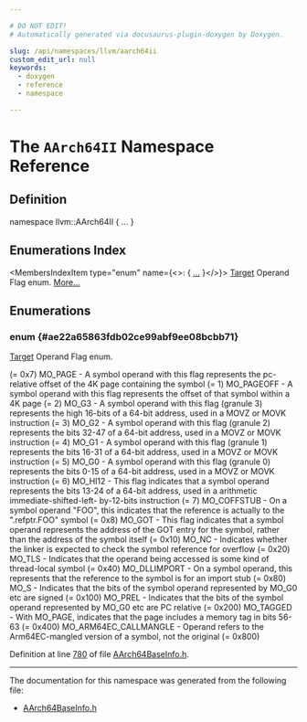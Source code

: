 ```yaml
---

# DO NOT EDIT!
# Automatically generated via docusaurus-plugin-doxygen by Doxygen.

slug: /api/namespaces/llvm/aarch64ii
custom_edit_url: null
keywords:
  - doxygen
  - reference
  - namespace

---
```





# The `AArch64II` Namespace Reference

<DoxygenPage pluginConfig={pluginConfig}>



## Definition

<CodeBlock>namespace llvm::AArch64II &#123; ... &#125;</CodeBlock>

## Enumerations Index

<MembersIndex>

<MembersIndexItem
  type="enum"
  name={<>:  &#123; <a href="#ae22a65863fdb02ce99abf9ee08bcbb71">...</a> &#125;</>}>
<a href="/docs/api/classes/llvm/target">Target</a> Operand Flag enum. <a href="#ae22a65863fdb02ce99abf9ee08bcbb71">More...</a>
</MembersIndexItem>

</MembersIndex>


<SectionDefinition>

## Enumerations

### enum  {#ae22a65863fdb02ce99abf9ee08bcbb71}

<MemberDefinition
  prototype="enum llvm::AArch64II::TOF ">
<a href="/docs/api/classes/llvm/target">Target</a> Operand Flag enum.

<EnumerationList title="Enumeration values">

<Link id="ae22a65863fdb02ce99abf9ee08bcbb71a48b42f4ac550b5ae203477aad0eb5e75" />
<EnumerationListItem name="MO_NO_FLAG">

</EnumerationListItem>

<Link id="ae22a65863fdb02ce99abf9ee08bcbb71a431b2e3ea036a96be92385e07bfbb0ad" />
<EnumerationListItem name="MO_FRAGMENT">
 (= 0x7)
</EnumerationListItem>

<Link id="ae22a65863fdb02ce99abf9ee08bcbb71a7f04634c15a04a59d5f234002e613b5b" />
<EnumerationListItem name="MO_PAGE">
MO&#95;PAGE - A symbol operand with this flag represents the pc-relative offset of the 4K page containing the symbol (= 1)
</EnumerationListItem>

<Link id="ae22a65863fdb02ce99abf9ee08bcbb71a3a5053185998bdf24f3167c234915785" />
<EnumerationListItem name="MO_PAGEOFF">
MO&#95;PAGEOFF - A symbol operand with this flag represents the offset of that symbol within a 4K page (= 2)
</EnumerationListItem>

<Link id="ae22a65863fdb02ce99abf9ee08bcbb71af2217d25138eade76a256c4c3dc131bd" />
<EnumerationListItem name="MO_G3">
MO&#95;G3 - A symbol operand with this flag (granule 3) represents the high 16-bits of a 64-bit address, used in a MOVZ or MOVK instruction (= 3)
</EnumerationListItem>

<Link id="ae22a65863fdb02ce99abf9ee08bcbb71ae048a7c85d8a27195ad9ce1e1282bda9" />
<EnumerationListItem name="MO_G2">
MO&#95;G2 - A symbol operand with this flag (granule 2) represents the bits 32-47 of a 64-bit address, used in a MOVZ or MOVK instruction (= 4)
</EnumerationListItem>

<Link id="ae22a65863fdb02ce99abf9ee08bcbb71a30eefa1143a0a238486ada4ff95bc34b" />
<EnumerationListItem name="MO_G1">
MO&#95;G1 - A symbol operand with this flag (granule 1) represents the bits 16-31 of a 64-bit address, used in a MOVZ or MOVK instruction (= 5)
</EnumerationListItem>

<Link id="ae22a65863fdb02ce99abf9ee08bcbb71a6d9cfbe4ea54a3ce9d5308efab7200b9" />
<EnumerationListItem name="MO_G0">
MO&#95;G0 - A symbol operand with this flag (granule 0) represents the bits 0-15 of a 64-bit address, used in a MOVZ or MOVK instruction (= 6)
</EnumerationListItem>

<Link id="ae22a65863fdb02ce99abf9ee08bcbb71abb4faac7fe2138d41464b4e802ec103f" />
<EnumerationListItem name="MO_HI12">
MO&#95;HI12 - This flag indicates that a symbol operand represents the bits 13-24 of a 64-bit address, used in a arithmetic immediate-shifted-left- by-12-bits instruction (= 7)
</EnumerationListItem>

<Link id="ae22a65863fdb02ce99abf9ee08bcbb71afacfcdd80d8095ce952ab919979f1d2f" />
<EnumerationListItem name="MO_COFFSTUB">
MO&#95;COFFSTUB - On a symbol operand &quot;FOO&quot;, this indicates that the reference is actually to the &quot;.refptr.FOO&quot; symbol (= 0x8)
</EnumerationListItem>

<Link id="ae22a65863fdb02ce99abf9ee08bcbb71a4144c2ee93286fba09bd8f14fb11f27a" />
<EnumerationListItem name="MO_GOT">
MO&#95;GOT - This flag indicates that a symbol operand represents the address of the GOT entry for the symbol, rather than the address of the symbol itself (= 0x10)
</EnumerationListItem>

<Link id="ae22a65863fdb02ce99abf9ee08bcbb71a028a4adc46c746ba1501e1e6fefb54cc" />
<EnumerationListItem name="MO_NC">
MO&#95;NC - Indicates whether the linker is expected to check the symbol reference for overflow (= 0x20)
</EnumerationListItem>

<Link id="ae22a65863fdb02ce99abf9ee08bcbb71add46ede0892fdd429e940eb97c1e6e55" />
<EnumerationListItem name="MO_TLS">
MO&#95;TLS - Indicates that the operand being accessed is some kind of thread-local symbol (= 0x40)
</EnumerationListItem>

<Link id="ae22a65863fdb02ce99abf9ee08bcbb71a014aa77d177f925047f52c27d6dec14e" />
<EnumerationListItem name="MO_DLLIMPORT">
MO&#95;DLLIMPORT - On a symbol operand, this represents that the reference to the symbol is for an import stub (= 0x80)
</EnumerationListItem>

<Link id="ae22a65863fdb02ce99abf9ee08bcbb71a39261c05ab3afff5126eb55ee51fed44" />
<EnumerationListItem name="MO_S">
MO&#95;S - Indicates that the bits of the symbol operand represented by MO&#95;G0 etc are signed (= 0x100)
</EnumerationListItem>

<Link id="ae22a65863fdb02ce99abf9ee08bcbb71a4ac8a83c3f27cf2acb3928c64c07f1db" />
<EnumerationListItem name="MO_PREL">
MO&#95;PREL - Indicates that the bits of the symbol operand represented by MO&#95;G0 etc are PC relative (= 0x200)
</EnumerationListItem>

<Link id="ae22a65863fdb02ce99abf9ee08bcbb71aefb2c1834e49df9715967d4a2c9c99e8" />
<EnumerationListItem name="MO_TAGGED">
MO&#95;TAGGED - With MO&#95;PAGE, indicates that the page includes a memory tag in bits 56-63 (= 0x400)
</EnumerationListItem>

<Link id="ae22a65863fdb02ce99abf9ee08bcbb71a7e1a1b36a7d8530c6b92c03b605b8372" />
<EnumerationListItem name="MO_ARM64EC_CALLMANGLE">
MO&#95;ARM64EC&#95;CALLMANGLE - Operand refers to the Arm64EC-mangled version of a symbol, not the original (= 0x800)
</EnumerationListItem>

</EnumerationList>

Definition at line <a href="/docs/api/files/lib/lib/target/lib/target/aarch64/lib/target/aarch64/utils/aarch64baseinfo-h/#l00780">780</a> of file <a href="/docs/api/files/lib/lib/target/lib/target/aarch64/lib/target/aarch64/utils/aarch64baseinfo-h">AArch64BaseInfo.h</a>.
</MemberDefinition>

</SectionDefinition>

<hr/>

The documentation for this namespace was generated from the following file:

<ul>
<li><a href="/docs/api/files/lib/lib/target/lib/target/aarch64/lib/target/aarch64/utils/aarch64baseinfo-h">AArch64BaseInfo.h</a></li>
</ul>

</DoxygenPage>
